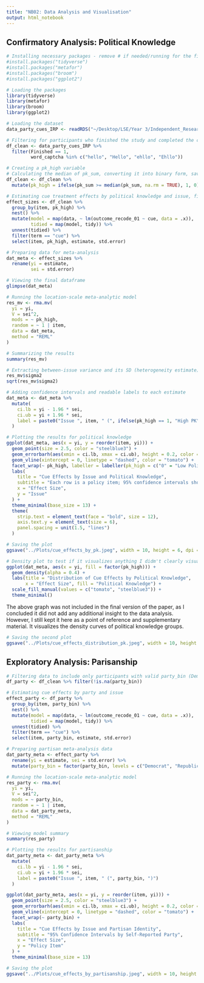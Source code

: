 ```yaml
---
title: "NB02: Data Analysis and Visualisation"
output: html_notebook
---
```


## Confirmatory Analysis: Political Knowledge

```r
# Installing necessary packages - remove # if needed/running for the first time
#install.packages("tidyverse")
#install.packages("metafor")
#install.packages("broom")
#install.packages("ggplot2")
```

```r
# Loading the packages
library(tidyverse)
library(metafor)
library(broom)
library(ggplot2)
```


```r
# Loading the dataset
data_party_cues_IRP <- readRDS("~/Desktop/LSE/Year 3/Independent_Research_Project/Data.nosync/data_party_cues.rds")
```

```r
# Filtering for participants who finished the study and completed the captcha to some capacity
df_clean <- data_party_cues_IRP %>%
  filter(Finished == 1, 
         word_captcha %in% c("hello", "Hello", "ehllo", "Ehllo"))
```

```r
# Creating a pk_high variable
# Calculating the median of pk_sum, converting it into binary form, saving it as the pk_high variable
df_clean <- df_clean %>%
  mutate(pk_high = ifelse(pk_sum >= median(pk_sum, na.rm = TRUE), 1, 0))
```

```r
# Estimating cue treatment effects by political knowledge and issue, fit linear models
effect_sizes <- df_clean %>%
  group_by(item, pk_high) %>%
  nest() %>%
  mutate(model = map(data, ~ lm(outcome_recode_01 ~ cue, data = .x)),
         tidied = map(model, tidy)) %>%
  unnest(tidied) %>%
  filter(term == "cue") %>%
  select(item, pk_high, estimate, std.error)
```

```r
# Preparing data for meta-analysis
dat_meta <- effect_sizes %>%
  rename(yi = estimate,
         sei = std.error)
```

```r
# Viewing the final dataframe
glimpse(dat_meta)
```


```r
# Running the location-scale meta-analytic model
res_mv <- rma.mv(
  yi = yi,                 
  V = sei^2,                   
  mods = ~ pk_high,        
  random = ~ 1 | item,       
  data = dat_meta,
  method = "REML"              
)
```

```r
# Summarizing the results
summary(res_mv)
```

```r
# Extracting between-issue variance and its SD (heterogeneity estimate)
res_mv$sigma2  
sqrt(res_mv$sigma2)  
```


```r
# Adding confidence intervals and readable labels to each estimate
dat_meta <- dat_meta %>%
  mutate(
    ci.lb = yi - 1.96 * sei,
    ci.ub = yi + 1.96 * sei,
    label = paste0("Issue ", item, " (", ifelse(pk_high == 1, "High PK", "Low PK"), ")")
  )
```

```r
# Plotting the results for political knowledge
ggplot(dat_meta, aes(x = yi, y = reorder(item, yi))) +
  geom_point(size = 2.5, color = "steelblue3") +
  geom_errorbarh(aes(xmin = ci.lb, xmax = ci.ub), height = 0.2, color = "steelblue3") +
  geom_vline(xintercept = 0, linetype = "dashed", color = "tomato") +
  facet_wrap(~ pk_high, labeller = labeller(pk_high = c("0" = "Low Political Knowledge", "1" = "High Political Knowledge"))) +
  labs(
    title = "Cue Effects by Issue and Political Knowledge",
    subtitle = "Each row is a policy item; 95% confidence intervals shown",
    x = "Effect Size",
    y = "Issue"
  ) +
  theme_minimal(base_size = 13) +
  theme(
    strip.text = element_text(face = "bold", size = 12),
    axis.text.y = element_text(size = 6),
    panel.spacing = unit(1.5, "lines")
  )
```

```r
# Saving the plot
ggsave("../Plots/cue_effects_by_pk.jpeg", width = 10, height = 6, dpi = 300)
```

```r
# Density plot to test if it visualizes anything I didm't clearly visualize through the forest plot
ggplot(dat_meta, aes(x = yi, fill = factor(pk_high))) +
  geom_density(alpha = 0.4) +
  labs(title = "Distribution of Cue Effects by Political Knowledge",
       x = "Effect Size", fill = "Political Knowledge") +
  scale_fill_manual(values = c("tomato", "steelblue3")) +
  theme_minimal()
```

The above graph was not included in the final version of the paper, as I concluded it did not add any additional insight to the data analysis. However, I still kept it here as a point of reference and supplementary material. It visualizes the density curves of political knowledge groups. 

```r
# Saving the second plot
ggsave("../Plots/cue_effects_distribution_pk.jpeg", width = 10, height = 6, dpi = 300)
```

## Exploratory Analysis: Parisanship

```r
# Filtering data to include only participants with valid party_bin (Democrat/Republican)
df_party <- df_clean %>% filter(!is.na(party_bin))
```

```r
# Estimating cue effects by party and issue
effect_party <- df_party %>%
  group_by(item, party_bin) %>%
  nest() %>%
  mutate(model = map(data, ~ lm(outcome_recode_01 ~ cue, data = .x)),
         tidied = map(model, tidy)) %>%
  unnest(tidied) %>%
  filter(term == "cue") %>%
  select(item, party_bin, estimate, std.error)
```

```r
# Preparing partisan meta-analysis data
dat_party_meta <- effect_party %>%
  rename(yi = estimate, sei = std.error) %>%
  mutate(party_bin = factor(party_bin, levels = c("Democrat", "Republican")))
```

```r
# Running the location-scale meta-analytic model
res_party <- rma.mv(
  yi = yi,
  V = sei^2,
  mods = ~ party_bin,
  random = ~ 1 | item,
  data = dat_party_meta,
  method = "REML"
)

# Viewing model summary
summary(res_party)
```

```r
# Plotting the results for partisanship
dat_party_meta <- dat_party_meta %>%
  mutate(
    ci.lb = yi - 1.96 * sei,
    ci.ub = yi + 1.96 * sei,
    label = paste0("Issue ", item, " (", party_bin, ")")
  )

ggplot(dat_party_meta, aes(x = yi, y = reorder(item, yi))) +
  geom_point(size = 2.5, color = "steelblue3") +
  geom_errorbarh(aes(xmin = ci.lb, xmax = ci.ub), height = 0.2, color = "steelblue3") +
  geom_vline(xintercept = 0, linetype = "dashed", color = "tomato") +
  facet_wrap(~ party_bin) +
  labs(
    title = "Cue Effects by Issue and Partisan Identity",
    subtitle = "95% Confidence Intervals by Self-Reported Party",
    x = "Effect Size",
    y = "Policy Item"
  ) +
  theme_minimal(base_size = 13)
```

```r
# Saving the plot
ggsave("../Plots/cue_effects_by_partisanship.jpeg", width = 10, height = 6, dpi = 300)
```


